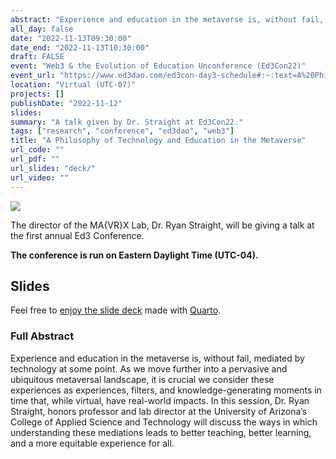 ```yaml
---
abstract: "Experience and education in the metaverse is, without fail, mediated by technology at some point. As we move further into a pervasive and ubiquitous metaversal landscape, it is crucial we consider these experiences as experiences, filters, and knowledge-generating moments in time that, while virtual, have real-world impacts. In this session, Dr. Ryan Straight, honors professor and lab director at the University of Arizona's College of Applied Science and Technology will discuss the ways in which understanding these mediations leads to better teaching, better learning, and a more equitable experience for all."
all_day: false
date: "2022-11-13T09:30:00"
date_end: "2022-11-13T10:30:00"
draft: FALSE
event: "Web3 & the Evolution of Education Unconference (Ed3Con22)"
event_url: "https://www.ed3dao.com/ed3con-day3-schedule#:~:text=A%20Philosophy%20of%20Technology%20and%20Education%20in%20the%20Metaverse"
location: "Virtual (UTC-07)"
projects: []
publishDate: "2022-11-12"
slides: 
summary: "A talk given by Dr. Straight at Ed3Con22."
tags: ["research", "conference", "ed3dao", "web3"]
title: "A Philosophy of Technology and Education in the Metaverse"
url_code: ""
url_pdf: ""
url_slides: "deck/"
url_video: ""
---
```


![](featured.jpeg)

The director of the MA{VR}X Lab, Dr. Ryan Straight, will be giving a talk at the first annual Ed3 Conference.

**The conference is run on Eastern Daylight Time (UTC-04).**

## Slides

Feel free to [enjoy the slide deck](deck/) made with [Quarto](https://quarto.org).


### Full Abstract

Experience and education in the metaverse is, without fail, mediated by technology at some point. As we move further into a pervasive and ubiquitous metaversal landscape, it is crucial we consider these experiences as experiences, filters, and knowledge-generating moments in time that, while virtual, have real-world impacts. In this session, Dr. Ryan Straight, honors professor and lab director at the University of Arizona's College of Applied Science and Technology will discuss the ways in which understanding these mediations leads to better teaching, better learning, and a more equitable experience for all.
